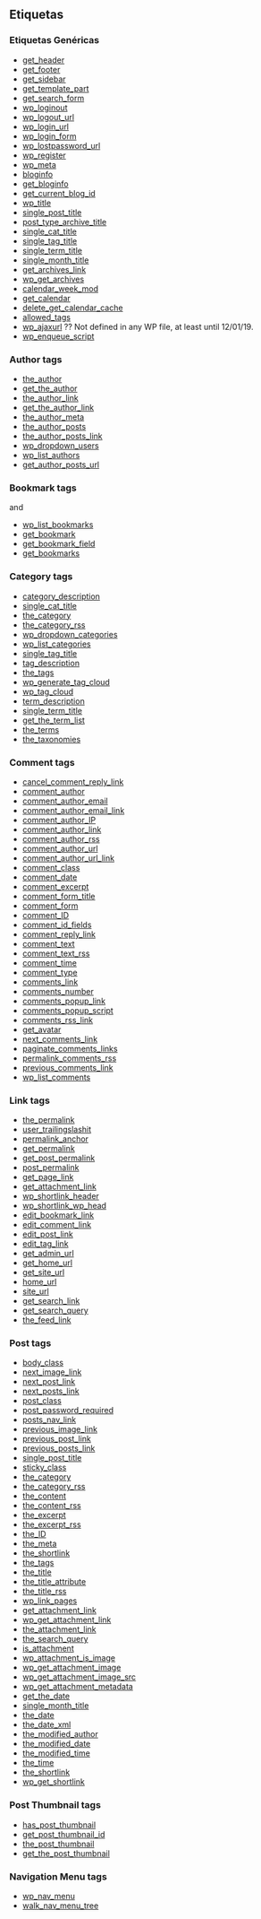 {{Stub}}
{{Languages|
{{en|Template Tags}}
{{es|Template Tags}}
{{fr|Marqueurs de Modele}}
{{it|Tag dei template}}
{{ja|テンプレートタグ}}
{{pt-br|Tags de Modelos}}
{{ru|Теги шаблонов}}
{{th|Template Tags}}
{{tr|Tema Etiketleri}}
{{zh-hans|模板标签}}
{{zh-tw|範本標籤}}
}}
==Etiquetas==

===Etiquetas Genéricas===
{{Trac|wp-includes/general-template.php}}

* [[Function Reference/get_header | get_header]]
* [[Function Reference/get_footer | get_footer]]
* [[Function Reference/get_sidebar | get_sidebar]]
* [[Function Reference/get_template_part | get_template_part]]
* [[Function Reference/get_search_form | get_search_form]]
* [[Function Reference/wp_loginout | wp_loginout]]
* [[Function Reference/wp_logout_url | wp_logout_url]]
* [[Function Reference/wp_login_url | wp_login_url]]
* [[Function Reference/wp_login_form | wp_login_form]]
* [[Function Reference/wp_lostpassword_url | wp_lostpassword_url]]
* [[Function Reference/wp_register | wp_register]]
* [[Function Reference/wp_meta | wp_meta]]
* [[Function Reference/bloginfo | bloginfo]]
* [[Function Reference/get_bloginfo | get_bloginfo]]
* [[Function Reference/get_current_blog_id | get_current_blog_id]]
* [[Function Reference/wp_title | wp_title]]
* [[Function Reference/single_post_title | single_post_title]]
* [[Function Reference/post_type_archive_title | post_type_archive_title]]
* [[Function Reference/single_cat_title | single_cat_title]]
* [[Function Reference/single_tag_title | single_tag_title]]
* [[Function Reference/single_term_title | single_term_title]]
* [[Function Reference/single_month_title | single_month_title]]
* [[Function Reference/get_archives_link | get_archives_link]]
* [[Function Reference/wp_get_archives | wp_get_archives]]
* [[Function Reference/calendar_week_mod | calendar_week_mod]]
* [[Function Reference/get_calendar | get_calendar]]
* [[Function Reference/delete_get_calendar_cache | delete_get_calendar_cache]]
* [[Function Reference/allowed_tags | allowed_tags]]
* [[Function Reference/wp_ajaxurl|wp_ajaxurl]] ?? Not defined in any WP file, at least until 12/01/19.
* [[Function Reference/wp_enqueue_script|wp_enqueue_script]]

===Author tags===
{{Trac|wp-includes/author-template.php}}

* [[Function Reference/the_author | the_author]]
* [[Function Reference/get_the_author | get_the_author]]
* [[Function Reference/the_author_link | the_author_link]]
* [[Function Reference/get_the_author_link | get_the_author_link]]
* [[Function Reference/the_author_meta | the_author_meta]]
* [[Function Reference/the_author_posts | the_author_posts]]
* [[Function Reference/the_author_posts_link | the_author_posts_link]]
* [[Function Reference/wp_dropdown_users | wp_dropdown_users]]
* [[Function Reference/wp_list_authors | wp_list_authors]]
* [[Function Reference/get_author_posts_url | get_author_posts_url]]

===Bookmark tags===
{{Trac|wp-includes/bookmark-template.php}}  and  
{{Trac|wp-includes/bookmark.php}}


* [[Function Reference/wp_list_bookmarks | wp_list_bookmarks]]
* [[Function Reference/get_bookmark | get_bookmark]]
* [[Function Reference/get_bookmark_field | get_bookmark_field]]
* [[Function Reference/get_bookmarks | get_bookmarks]]


===Category tags===
{{Trac|wp-includes/category-template.php}}

* [[Function Reference/category_description | category_description]]
* [[Function Reference/single_cat_title | single_cat_title]]
* [[Function Reference/the_category | the_category]]
* [[Function Reference/the_category_rss | the_category_rss]]
* [[Function Reference/wp_dropdown_categories | wp_dropdown_categories]]
* [[Template Tags/wp_list_categories | wp_list_categories]]
* [[Function Reference/single_tag_title | single_tag_title]]
* [[Function Reference/tag_description | tag_description]]
* [[Function Reference/the_tags | the_tags]]
* [[Function Reference/wp_generate_tag_cloud | wp_generate_tag_cloud]]
* [[Function Reference/wp_tag_cloud | wp_tag_cloud]]
* [[Function Reference/term_description | term_description]]
* [[Function Reference/single_term_title | single_term_title]]
* [[Function Reference/get_the_term_list | get_the_term_list]]
* [[Function Reference/the_terms | the_terms]]
* [[Function Reference/the_taxonomies | the_taxonomies]]

===Comment tags===
{{Trac|wp-includes/comment-template.php}}

* [[Function Reference/cancel_comment_reply_link | cancel_comment_reply_link]]
* [[Function Reference/comment_author | comment_author]]
* [[Function Reference/comment_author_email | comment_author_email]]
* [[Function Reference/comment_author_email_link | comment_author_email_link]]
* [[Function Reference/comment_author_IP | comment_author_IP]]
* [[Function Reference/comment_author_link | comment_author_link]]
* [[Function Reference/comment_author_rss | comment_author_rss]]
* [[Function Reference/comment_author_url | comment_author_url]]
* [[Function Reference/comment_author_url_link | comment_author_url_link]]
* [[Function Reference/comment_class|comment_class]]
* [[Function Reference/comment_date | comment_date]]
* [[Function Reference/comment_excerpt | comment_excerpt]]
* [[Function Reference/comment_form_title | comment_form_title]]
* [[Function Reference/comment_form|comment_form]]
* [[Function Reference/comment_ID | comment_ID]]
* [[Function Reference/comment_id_fields | comment_id_fields]]
* [[Function Reference/comment_reply_link | comment_reply_link]]
* [[Function Reference/comment_text | comment_text]]
* [[Function Reference/comment_text_rss | comment_text_rss]]
* [[Function Reference/comment_time | comment_time]]
* [[Function Reference/comment_type | comment_type]]
* [[Function Reference/comments_link | comments_link]]
* [[Function Reference/comments_number | comments_number]]
* [[Function Reference/comments_popup_link | comments_popup_link]]
* [[Function Reference/comments_popup_script | comments_popup_script]]
* [[Function Reference/comments_rss_link | comments_rss_link]]
* [[Function Reference/get_avatar | get_avatar]]
* [[Function Reference/next_comments_link | next_comments_link]]
* [[Function Reference/paginate_comments_links|paginate_comments_links]]
* [[Function Reference/permalink_comments_rss | permalink_comments_rss]]
* [[Function Reference/previous_comments_link | previous_comments_link]]
* [[Function Reference/wp_list_comments | wp_list_comments]]

===Link tags===
{{Trac|wp-includes/link-template.php}}

* [[Function Reference/the_permalink | the_permalink]]
* [[Function Reference/user_trailingslashit | user_trailingslashit]]
* [[Function Reference/permalink_anchor | permalink_anchor]]
* [[Function Reference/get_permalink | get_permalink]]
* [[Function Reference/get_post_permalink|get_post_permalink]]
* [[Function Reference/post_permalink | post_permalink]]
* [[Function Reference/get_page_link | get_page_link]]
* [[Function Reference/get_attachment_link | get_attachment_link]]
* [[Function Reference/wp_shortlink_header|wp_shortlink_header]]
* [[Function Reference/wp_shortlink_wp_head|wp_shortlink_wp_head]]
* [[Function Reference/edit_bookmark_link | edit_bookmark_link]]
* [[Function Reference/edit_comment_link | edit_comment_link]]
* [[Function Reference/edit_post_link | edit_post_link]]
* [[Function Reference/edit_tag_link | edit_tag_link]]
* [[Function Reference/get_admin_url|get_admin_url]]
* [[Function Reference/get_home_url|get_home_url]]
* [[Function Reference/get_site_url|get_site_url]]
* [[Function Reference/home_url|home_url]]
* [[Function Reference/site_url|site_url]]
* [[Function Reference/get_search_link|get_search_link]]
* [[Function Reference/get_search_query|get_search_query]]
* [[Function Reference/the_feed_link|the_feed_link]]

===Post tags===
{{Trac|wp-includes/post-template.php}}

* [[Function Reference/body_class | body_class]]
* [[Function Reference/next_image_link | next_image_link]]
* [[Function Reference/next_post_link | next_post_link]]
* [[Function Reference/next_posts_link | next_posts_link]]
* [[Function Reference/post_class | post_class]]
* [[Function Reference/post_password_required | post_password_required]]
* [[Function Reference/posts_nav_link | posts_nav_link]]
* [[Function Reference/previous_image_link | previous_image_link]]
* [[Function Reference/previous_post_link | previous_post_link]]
* [[Function Reference/previous_posts_link | previous_posts_link]]
* [[Function Reference/single_post_title | single_post_title]]
* [[Function Reference/sticky_class | sticky_class]]
* [[Function Reference/the_category | the_category]]
* [[Function Reference/the_category_rss | the_category_rss]]
* [[Function Reference/the_content | the_content]]
* [[Function Reference/the_content_rss | the_content_rss]]
* [[Function Reference/the_excerpt | the_excerpt]]
* [[Function Reference/the_excerpt_rss | the_excerpt_rss]]
* [[Function Reference/the_ID | the_ID]]
* [[Function Reference/the_meta | the_meta]]
* [[Function Reference/the_shortlink | the_shortlink]]
* [[Function Reference/the_tags | the_tags]]
* [[Function Reference/the_title | the_title]]
* [[Function Reference/the_title_attribute | the_title_attribute]]
* [[Function Reference/the_title_rss | the_title_rss]]
* [[Function Reference/wp_link_pages | wp_link_pages]]
* [[Function Reference/get_attachment_link | get_attachment_link]]
* [[Function Reference/wp_get_attachment_link | wp_get_attachment_link]]
* [[Function Reference/the_attachment_link | the_attachment_link]]
* [[Function Reference/the_search_query | the_search_query]]
* [[Function Reference/is_attachment | is_attachment]]
* [[Function Reference/wp_attachment_is_image | wp_attachment_is_image]]
* [[Function Reference/wp_get_attachment_image | wp_get_attachment_image]]
* [[Function Reference/wp_get_attachment_image_src | wp_get_attachment_image_src]]
* [[Function Reference/wp_get_attachment_metadata | wp_get_attachment_metadata]]
* [[Function Reference/get_the_date | get_the_date]]
* [[Function Reference/single_month_title | single_month_title]]
* [[Function Reference/the_date | the_date]]
* [[Function Reference/the_date_xml | the_date_xml]]
* [[Function Reference/the_modified_author | the_modified_author]]
* [[Function Reference/the_modified_date | the_modified_date]]
* [[Function Reference/the_modified_time | the_modified_time]]
* [[Function Reference/the_time | the_time]]
* [[Function Reference/the_shortlink|the_shortlink]]
* [[Function Reference/wp_get_shortlink|wp_get_shortlink]]

===Post Thumbnail tags===
{{Trac|wp-includes/post-thumbnail-template.php}}

* [[Function Reference/has_post_thumbnail | has_post_thumbnail]]
* [[Function Reference/get_post_thumbnail_id | get_post_thumbnail_id]]
* [[Function Reference/the_post_thumbnail | the_post_thumbnail]]
* [[Function Reference/get_the_post_thumbnail | get_the_post_thumbnail]]

===Navigation Menu tags===
{{Trac|wp-includes/nav-menu-template.php}}

* [[Function Reference/wp_nav_menu | wp_nav_menu]]
* [[Function Reference/walk_nav_menu_tree | walk_nav_menu_tree]]